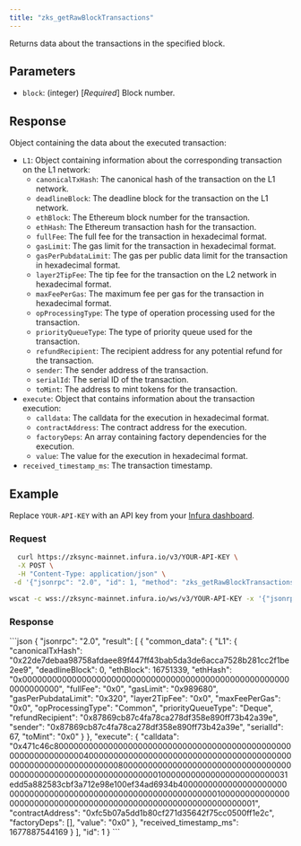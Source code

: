 ```yaml
---
title: "zks_getRawBlockTransactions"
---
```



Returns data about the transactions in the specified block.

## Parameters

- `block`: (integer) [_Required_] Block number.

## Response

Object containing the data about the executed transaction:

- `L1`: Object containing information about the corresponding transaction on the L1 network:
    - `canonicalTxHash`: The canonical hash of the transaction on the L1 network.
    - `deadlineBlock`: The deadline block for the transaction on the L1 network.
    - `ethBlock`: The Ethereum block number for the transaction.
    - `ethHash`: The Ethereum transaction hash for the transaction.
    - `fullFee`: The full fee for the transaction in hexadecimal format.
    - `gasLimit`: The gas limit for the transaction in hexadecimal format.
    - `gasPerPubdataLimit`: The gas per public data limit for the transaction in hexadecimal format.
    - `layer2TipFee`: The tip fee for the transaction on the L2 network in hexadecimal format.
    - `maxFeePerGas`: The maximum fee per gas for the transaction in hexadecimal format.
    - `opProcessingType`: The type of operation processing used for the transaction.
    - `priorityQueueType`: The type of priority queue used for the transaction.
    - `refundRecipient`: The recipient address for any potential refund for the transaction.
    - `sender`: The sender address of the transaction.
    - `serialId`: The serial ID of the transaction.
    - `toMint`: The address to mint tokens for the transaction.
- `execute`: Object that contains information about the transaction execution:
    - `calldata`: The calldata for the execution in hexadecimal format.
    - `contractAddress`: The contract address for the execution.
    - `factoryDeps`: An array containing factory dependencies for the execution.
    - `value`: The value for the execution in hexadecimal format.
- `received_timestamp_ms`: The transaction timestamp.

## Example

Replace `YOUR-API-KEY` with an API key from your [Infura dashboard](https://infura.io/dashboard).

### Request

<Tabs>
  <TabItem value="cURL">

  ```bash
    curl https://zksync-mainnet.infura.io/v3/YOUR-API-KEY \
    -X POST \
    -H "Content-Type: application/json" \
   -d '{"jsonrpc": "2.0", "id": 1, "method": "zks_getRawBlockTransactions", "params": [5817]}'
  ```
  </TabItem>
  <TabItem value="WSS">

```bash
wscat -c wss://zksync-mainnet.infura.io/ws/v3/YOUR-API-KEY -x '{"jsonrpc": "2.0", "id": 1, "method": "zks_getRawBlockTransactions", "params": [5817]}'
```

  </TabItem>
</Tabs>

### Response

<Tabs>
  <TabItem value="JSON">
  ```json
  {
    "jsonrpc": "2.0",
    "result": [
      {
        "common_data": {
          "L1": {
            "canonicalTxHash": "0x22de7debaa98758afdaee89f447ff43bab5da3de6acca7528b281cc2f1be2ee9",
            "deadlineBlock": 0,
            "ethBlock": 16751339,
            "ethHash": "0x0000000000000000000000000000000000000000000000000000000000000000",
            "fullFee": "0x0",
            "gasLimit": "0x989680",
            "gasPerPubdataLimit": "0x320",
            "layer2TipFee": "0x0",
            "maxFeePerGas": "0x0",
            "opProcessingType": "Common",
            "priorityQueueType": "Deque",
            "refundRecipient": "0x87869cb87c4fa78ca278df358e890ff73b42a39e",
            "sender": "0x87869cb87c4fa78ca278df358e890ff73b42a39e",
            "serialId": 67,
            "toMint": "0x0"
          }
        },
        "execute": {
          "calldata": "0x471c46c800000000000000000000000000000000000000000000000000000000000000400000000000000000000000000000000000000000000000000000000000000080000000000000000000000000000000000000000000000000000000000000000100000000000000000000000031edd5a882583cbf3a712e98e100ef34ad6934b400000000000000000000000000000000000000000000000000000000000000010000000000000000000000000000000000000000000000000000000000000001",
          "contractAddress": "0xfc5b07a5dd1b80cf271d35642f75cc0500ff1e2c",
          "factoryDeps": [],
          "value": "0x0"
        },
        "received_timestamp_ms": 1677887544169
      }
    ],
    "id": 1
  }
  ```
  </TabItem>
</Tabs>